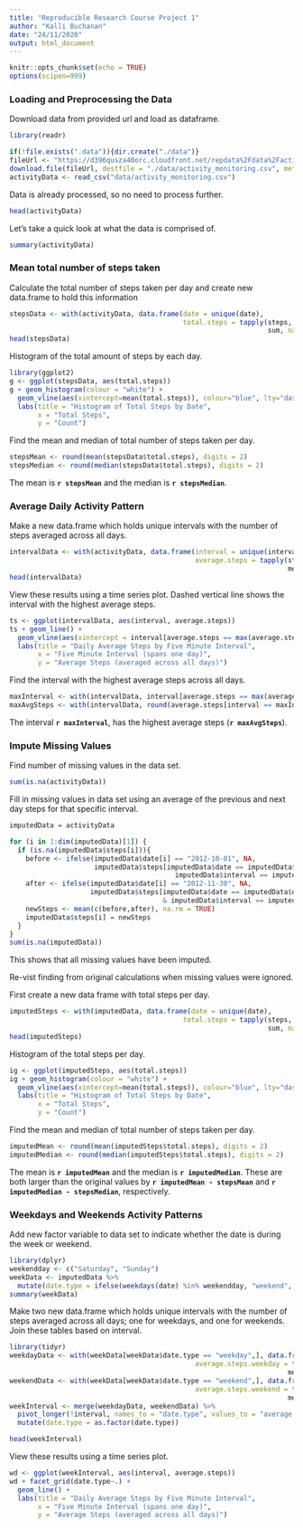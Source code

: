 ```yaml
---
title: "Reproducible Research Course Project 1"
author: "Kalli Buchanan"
date: "24/11/2020"
output: html_document
---
```


```r
knitr::opts_chunk$set(echo = TRUE)
options(scipen=999)
```

### Loading and Preprocessing the Data

Download data from provided url and load as dataframe.
```r
library(readr)

if(!file.exists(".data")){dir.create("./data")}
fileUrl <- "https://d396qusza40orc.cloudfront.net/repdata%2Fdata%2Factivity.zip"
download.file(fileUrl, destfile = "./data/activity_monitoring.csv", method = "curl")
activityData <- read_csv("data/activity_monitoring.csv")

```

Data is already processed, so no need to process further.
```r
head(activityData)
```

Let's take a quick look at what the data is comprised of.
```r
summary(activityData)
```

### Mean total number of steps taken

Calculate the total number of steps taken per day and create new data.frame to 
hold this information
```r
stepsData <- with(activityData, data.frame(date = unique(date), 
                                           total.steps = tapply(steps, date, 
                                                                sum, na.rm = TRUE)))
head(stepsData)
```
Histogram of the total amount of steps by each day.  
```r
library(ggplot2)
g <- ggplot(stepsData, aes(total.steps))
g + geom_histogram(colour = "white") +
  geom_vline(aes(xintercept=mean(total.steps)), colour="blue", lty="dashed", size=0.5) +
  labs(title = "Histogram of Total Steps by Date",
       x = "Total Steps",
       y = "Count")
```  

  
Find the mean and median of total number of steps taken per day.
```r
stepsMean <- round(mean(stepsData$total.steps), digits = 2)
stepsMedian <- round(median(stepsData$total.steps), digits = 2)
```
The mean is **`r stepsMean`** and the median is **`r stepsMedian`**.

### Average Daily Activity Pattern

Make a new data.frame which holds unique intervals with the number of steps 
averaged across all days.

```r
intervalData <- with(activityData, data.frame(interval = unique(interval), 
                                              average.steps = tapply(steps, interval, 
                                                                     mean, na.rm = TRUE)))
head(intervalData)
```
View these results using a time series plot.  Dashed vertical line shows the 
interval with the highest average steps.

```r
ts <- ggplot(intervalData, aes(interval, average.steps))
ts + geom_line() + 
  geom_vline(aes(xintercept = interval[average.steps == max(average.steps)]), col = "blue", lty = "dashed") +
  labs(title = "Daily Average Steps by Five Minute Interval",
       x = "Five Minute Interval (spans one day)",
       y = "Average Steps (averaged across all days)")
```  
  
Find the interval with the highest average steps across all days.
```r
maxInterval <- with(intervalData, interval[average.steps == max(average.steps)])
maxAvgSteps <- with(intervalData, round(average.steps[interval == maxInterval], digits = 2))
```
The interval **`r maxInterval`**, has the highest average steps (**`r maxAvgSteps`**).

### Impute Missing Values

Find number of missing values in the data set.

```r
sum(is.na(activityData))
```

Fill in missing values in data set using an average of the previous and next day 
steps for that specific interval.

```r
imputedData = activityData

for (i in 1:dim(imputedData)[1]) {
  if (is.na(imputedData$steps[i])){
    before <- ifelse(imputedData$date[i] == "2012-10-01", NA, 
                     imputedData$steps[imputedData$date == imputedData$date[i]-1 & 
                                         imputedData$interval == imputedData$interval[i]])
    after <- ifelse(imputedData$date[i] == "2012-11-30", NA, 
                    imputedData$steps[imputedData$date == imputedData$date[i]+1 
                                      & imputedData$interval == imputedData$interval[i]])
    newSteps <- mean(c(before,after), na.rm = TRUE)
    imputedData$steps[i] = newSteps
  }
}
sum(is.na(imputedData))

```
This shows that all missing values have been imputed.  
  
Re-vist finding from original calculations when missing values were ignored.  
  
First create a new data frame with total steps per day.
```r
imputedSteps <- with(imputedData, data.frame(date = unique(date), 
                                           total.steps = tapply(steps, date, 
                                                                sum, na.rm = FALSE)))
head(imputedSteps)
```
Histogram of the total steps per day.
```r
ig <- ggplot(imputedSteps, aes(total.steps))
ig + geom_histogram(colour = "white") +
  geom_vline(aes(xintercept=mean(total.steps)), colour="blue", lty="dashed", size=0.5) +
  labs(title = "Histogram of Total Steps by Date",
       x = "Total Steps",
       y = "Count")
```

  
Find the mean and median of total number of steps taken per day.
```r
imputedMean <- round(mean(imputedSteps$total.steps), digits = 2)
imputedMedian <- round(median(imputedSteps$total.steps), digits = 2)
```
The mean is **`r imputedMean`** and the median is **`r imputedMedian`**.  These 
are both larger than the original values by **`r imputedMean - stepsMean`** and 
**`r imputedMedian - stepsMedian`**, respectively.  

### Weekdays and Weekends Activity Patterns

Add new factor variable to data set to indicate whether the date is during the 
week or weekend.
```r
library(dplyr)
weekendday <- c("Saturday", "Sunday")
weekData <- imputedData %>%
  mutate(date.type = ifelse(weekdays(date) %in% weekendday, "weekend", "weekday"), date.type = as.factor(date.type))
summary(weekData)
```
Make two new data.frame which holds unique intervals with the number of steps 
averaged across all days; one for weekdays, and one for weekends. Join these 
tables based on interval.

```r
library(tidyr)
weekdayData <- with(weekData[weekData$date.type == "weekday",], data.frame(interval = unique(interval), 
                                              average.steps.weekday = tapply(steps, interval, 
                                                                     mean)))
weekendData <- with(weekData[weekData$date.type == "weekend",], data.frame(interval = unique(interval), 
                                              average.steps.weekend = tapply(steps, interval, 
                                                                     mean)))
weekInterval <- merge(weekdayData, weekendData) %>%
  pivot_longer(!interval, names_to = "date.type", values_to = "average.steps", names_prefix = "average.steps.") %>%
  mutate(date.type = as.factor(date.type))

head(weekInterval)
```

View these results using a time series plot.

```r
wd <- ggplot(weekInterval, aes(interval, average.steps))
wd + facet_grid(date.type~.) +
  geom_line() + 
  labs(title = "Daily Average Steps by Five Minute Interval",
       x = "Five Minute Interval (spans one day)",
       y = "Average Steps (averaged across all days)")

```  